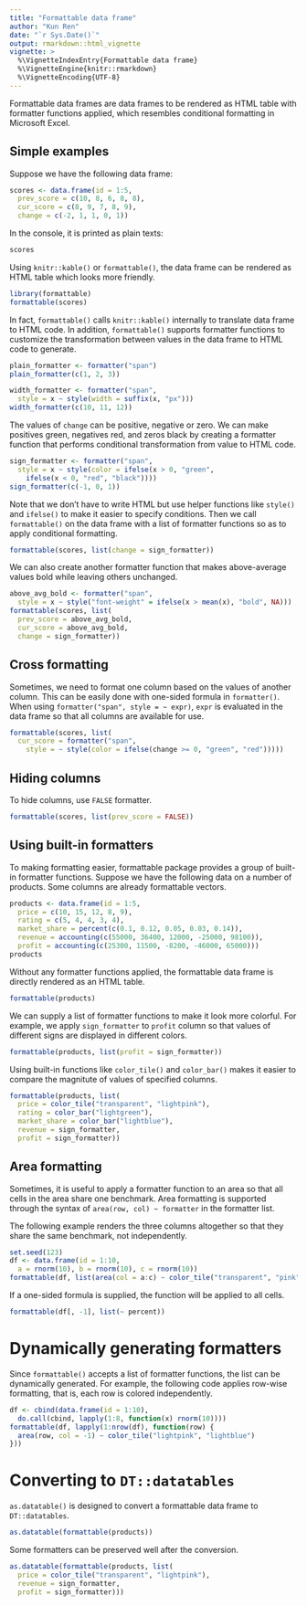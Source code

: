 ```yaml
---
title: "Formattable data frame"
author: "Kun Ren"
date: "`r Sys.Date()`"
output: rmarkdown::html_vignette
vignette: >
  %\VignetteIndexEntry{Formattable data frame}
  %\VignetteEngine{knitr::rmarkdown}
  %\VignetteEncoding{UTF-8}
---
```


Formattable data frames are data frames to be rendered as HTML table with formatter functions applied, which resembles conditional formatting in Microsoft Excel. 

## Simple examples

Suppose we have the following data frame:

```r
scores <- data.frame(id = 1:5,
  prev_score = c(10, 8, 6, 8, 8),
  cur_score = c(8, 9, 7, 8, 9),
  change = c(-2, 1, 1, 0, 1))
```

In the console, it is printed as plain texts:

```r
scores
```

Using `knitr::kable()` or `formattable()`, the data frame can be rendered as HTML table which looks more friendly.

```r
library(formattable)
formattable(scores)
```

In fact, `formattable()` calls `knitr::kable()` internally to translate data frame to HTML code. In addition, `formattable()` supports formatter functions to customize the transformation between values in the data frame to HTML code to generate.

```r
plain_formatter <- formatter("span")
plain_formatter(c(1, 2, 3))
```

```r
width_formatter <- formatter("span",
  style = x ~ style(width = suffix(x, "px")))
width_formatter(c(10, 11, 12))
```

The values of `change` can be positive, negative or zero. We can make positives green, negatives red, and zeros black by creating a formatter function that performs conditional transformation from value to HTML code.

```r
sign_formatter <- formatter("span", 
  style = x ~ style(color = ifelse(x > 0, "green", 
    ifelse(x < 0, "red", "black"))))
sign_formatter(c(-1, 0, 1))
```

Note that we don't have to write HTML but use helper functions like `style()` and `ifelse()` to make it easier to specify conditions. Then we call `formattable()` on the data frame with a list of formatter functions so as to apply conditional formatting.

```r
formattable(scores, list(change = sign_formatter))
```

We can also create another formatter function that makes above-average values bold while leaving others unchanged.

```r
above_avg_bold <- formatter("span", 
  style = x ~ style("font-weight" = ifelse(x > mean(x), "bold", NA)))
formattable(scores, list(
  prev_score = above_avg_bold,
  cur_score = above_avg_bold,
  change = sign_formatter))
```

## Cross formatting

Sometimes, we need to format one column based on the values of another column. This can be easily done with one-sided formula in `formatter()`. When using `formatter("span", style = ~ expr)`, `expr` is evaluated in the data frame so that all columns are available for use.

```r
formattable(scores, list(
  cur_score = formatter("span", 
    style = ~ style(color = ifelse(change >= 0, "green", "red")))))
```

## Hiding columns

To hide columns, use `FALSE` formatter.

```r
formattable(scores, list(prev_score = FALSE))
```

## Using built-in formatters

To making formatting easier, formattable package provides a group of built-in formatter functions. Suppose we have the following data on a number of products. Some columns are already formattable vectors.

```r
products <- data.frame(id = 1:5, 
  price = c(10, 15, 12, 8, 9),
  rating = c(5, 4, 4, 3, 4),
  market_share = percent(c(0.1, 0.12, 0.05, 0.03, 0.14)),
  revenue = accounting(c(55000, 36400, 12000, -25000, 98100)),
  profit = accounting(c(25300, 11500, -8200, -46000, 65000)))
products
```

Without any formatter functions applied, the formattable data frame is directly rendered as an HTML table.

```r
formattable(products)
```

We can supply a list of formatter functions to make it look more colorful. For example, we apply `sign_formatter` to `profit` column so that values of different signs are displayed in different colors.

```r
formattable(products, list(profit = sign_formatter))
```

Using built-in functions like `color_tile()` and `color_bar()` makes it easier to compare the magnitute of values of specified columns.

```r
formattable(products, list(
  price = color_tile("transparent", "lightpink"),
  rating = color_bar("lightgreen"),
  market_share = color_bar("lightblue"),
  revenue = sign_formatter,
  profit = sign_formatter))
```

## Area formatting

Sometimes, it is useful to apply a formatter function to an area so that all cells in the area share one benchmark. Area formatting is supported through the syntax of `area(row, col) ~ formatter` in the formatter list.

The following example renders the three columns altogether so that they share the same benchmark, not independently.

```r
set.seed(123)
df <- data.frame(id = 1:10, 
  a = rnorm(10), b = rnorm(10), c = rnorm(10))
formattable(df, list(area(col = a:c) ~ color_tile("transparent", "pink")))
```

If a one-sided formula is supplied, the function will be applied to all cells.

```r
formattable(df[, -1], list(~ percent))
```

# Dynamically generating formatters

Since `formattable()` accepts a list of formatter functions, the list can be dynamically generated. For example, the following code applies row-wise formatting, that is, each row is colored independently.

```r
df <- cbind(data.frame(id = 1:10), 
  do.call(cbind, lapply(1:8, function(x) rnorm(10))))
formattable(df, lapply(1:nrow(df), function(row) {
  area(row, col = -1) ~ color_tile("lightpink", "lightblue")
}))
```

# Converting to `DT::datatables`

`as.datatable()` is designed to convert a formattable data frame to `DT::datatables`.

```r
as.datatable(formattable(products))
```

Some formatters can be preserved well after the conversion.

```r
as.datatable(formattable(products, list(
  price = color_tile("transparent", "lightpink"),
  revenue = sign_formatter,
  profit = sign_formatter)))
```
